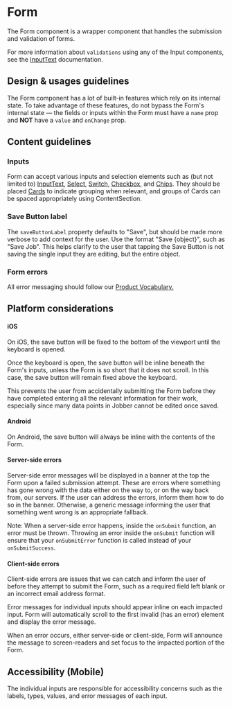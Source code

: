 
<Meta title="Components/Forms and Inputs/Form/Docs" component={Form} />

# Form

The Form component is a wrapper component that handles the submission and
validation of forms.

For more information about `validations` using any of the Input components, see
the
[InputText](../?path=/docs/components-forms-and-inputs-inputtext--input-text/#validation-message)
documentation.

## Design & usages guidelines

The Form component has a lot of built-in features which rely on its internal
state. To take advantage of these features, do not bypass the Form's internal
state — the fields or inputs within the Form must have a `name` prop and **NOT**
have a `value` and `onChange` prop.

## Content guidelines

### Inputs

Form can accept various inputs and selection elements such as (but not limited
to)
[InputText](../?path=/docs/components-forms-and-inputs-inputtext-docs--page),
[ Select](../?path=/docs/components-selections-select--select),
[ Switch](../?path=/docs/components-selections-switch--switch-story),
[ Checkbox](../?path=/docs/components-selections-checkbox--checkbox), and
[ Chips](../?path=/docs/components-selections-chips--chips). They should be
placed [Cards](../?path=/docs/components-layouts-and-structure-card-docs--page)
to indicate grouping when relevant, and groups of Cards can be spaced
appropriately using ContentSection.

### Save Button label

The `saveButtonLabel` property defaults to "Save", but should be made more
verbose to add context for the user. Use the format "Save {object}", such as
"Save Job". This helps clarify to the user that tapping the Save Button is not
saving the single input they are editing, but the entire object.

### Form errors

All error messaging should follow our
[Product Vocabulary.](?path=/docs/content-product-vocabulary--page)

## Platform considerations

#### iOS

On iOS, the save button will be fixed to the bottom of the viewport until the
keyboard is opened.

Once the keyboard is open, the save button will be inline beneath the Form's
inputs, unless the Form is so short that it does not scroll. In this case, the
save button will remain fixed above the keyboard.

This prevents the user from accidentally submitting the Form before they have
completed entering all the relevant information for their work, especially since
many data points in Jobber cannot be edited once saved.

#### Android

On Android, the save button will always be inline with the contents of the Form.

#### Server-side errors

Server-side error messages will be displayed in a banner at the top the Form
upon a failed submission attempt. These are errors where something has gone
wrong with the data either on the way to, or on the way back from, our servers.
If the user can address the errors, inform them how to do so in the banner.
Otherwise, a generic message informing the user that something went wrong is an
appropriate fallback.

Note: When a server-side error happens, inside the `onSubmit` function, an error
must be thrown. Throwing an error inside the `onSubmit` function will ensure
that your `onSubmitError` function is called instead of your `onSubmitSuccess`.

#### Client-side errors

Client-side errors are issues that we can catch and inform the user of before
they attempt to submit the Form, such as a required field left blank or an
incorrect email address format.

Error messages for individual inputs should appear inline on each impacted
input. Form will automatically scroll to the first invalid (has an error)
element and display the error message.

When an error occurs, either server-side or client-side, Form will announce the
message to screen-readers and set focus to the impacted portion of the Form.

## Accessibility (Mobile)

The individual inputs are responsible for accessibility concerns such as the
labels, types, values, and error messages of each input.
